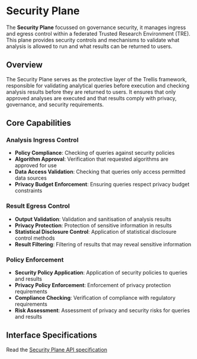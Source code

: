 # Security Plane

The **Security Plane** focussed on governance security, it manages ingress and egress control within a federated Trusted Research Environment (TRE). 
This plane provides security controls and mechanisms to validate what analysis is allowed to run and what results can be returned to users.

## Overview

The Security Plane serves as the protective layer of the Trellis framework, responsible for validating analytical queries before execution and checking analysis results before they are returned to users. 
It ensures that only approved analyses are executed and that results comply with privacy, governance, and security requirements.

## Core Capabilities

### Analysis Ingress Control
- **Policy Compliance**: Checking of queries against security policies
- **Algorithm Approval**: Verification that requested algorithms are approved for use
- **Data Access Validation**: Checking that queries only access permitted data sources
- **Privacy Budget Enforcement**: Ensuring queries respect privacy budget constraints

### Result Egress Control
- **Output Validation**: Validation and sanitisation of analysis results
- **Privacy Protection**: Protection of sensitive information in results
- **Statistical Disclosure Control**: Application of statistical disclosure control methods
- **Result Filtering**: Filtering of results that may reveal sensitive information

### Policy Enforcement
- **Security Policy Application**: Application of security policies to queries and results
- **Privacy Policy Enforcement**: Enforcement of privacy protection requirements
- **Compliance Checking**: Verification of compliance with regulatory requirements
- **Risk Assessment**: Assessment of privacy and security risks for queries and results

## Interface Specifications

Read the [Security Plane API specification](https://trellis.federated-analytics.ac.uk/security/v0.0.1/)

